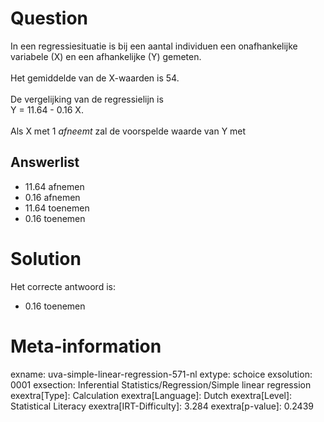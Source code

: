 Question
========

In een regressiesituatie is bij een aantal individuen een onafhankelijke
variabele (X) en een afhankelijke (Y) gemeten.\
\
Het gemiddelde van de X-waarden is 54.\
\
De vergelijking van de regressielijn is\
Y = 11.64 - 0.16 X.\
\
Als X met 1 *afneemt* zal de voorspelde waarde van Y met


Answerlist
----------

* 11.64 afnemen
* 0.16 afnemen
* 11.64 toenemen
* 0.16 toenemen

Solution
========

Het correcte antwoord is: 

* 0.16 toenemen

Meta-information
================
exname: uva-simple-linear-regression-571-nl
extype: schoice
exsolution: 0001
exsection: Inferential Statistics/Regression/Simple linear regression
exextra[Type]: Calculation
exextra[Language]: Dutch
exextra[Level]: Statistical Literacy
exextra[IRT-Difficulty]: 3.284
exextra[p-value]: 0.2439
